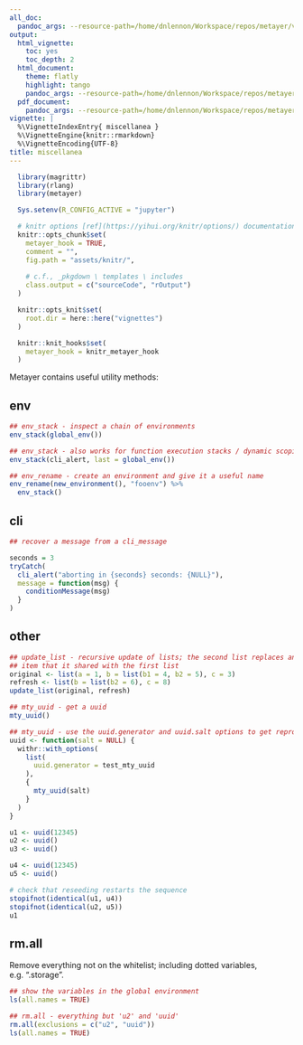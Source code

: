 ```yaml
---
all_doc:
  pandoc_args: --resource-path=/home/dnlennon/Workspace/repos/metayer/vignettes
output:
  html_vignette:
    toc: yes
    toc_depth: 2
  html_document:
    theme: flatly
    highlight: tango
    pandoc_args: --resource-path=/home/dnlennon/Workspace/repos/metayer/vignettes
  pdf_document:
    pandoc_args: --resource-path=/home/dnlennon/Workspace/repos/metayer/vignettes
vignette: |
  %\VignetteIndexEntry{ miscellanea }
  %\VignetteEngine{knitr::rmarkdown}
  %\VignetteEncoding{UTF-8}
title: miscellanea
---
```


```r
  library(magrittr)
  library(rlang)
  library(metayer)
```

```r
  Sys.setenv(R_CONFIG_ACTIVE = "jupyter")

  # knitr options [ref](https://yihui.org/knitr/options/) documentation; 
  knitr::opts_chunk$set(
    metayer_hook = TRUE,
    comment = "",
    fig.path = "assets/knitr/",
    
    # c.f., _pkgdown \ templates \ includes
    class.output = c("sourceCode", "rOutput")
  )

  knitr::opts_knit$set(
    root.dir = here::here("vignettes")
  )

  knitr::knit_hooks$set(
    metayer_hook = knitr_metayer_hook
  )
```

Metayer contains useful utility methods:

## env

```r
## env_stack - inspect a chain of environments
env_stack(global_env())
```

```r
## env_stack - also works for function execution stacks / dynamic scoping
env_stack(cli_alert, last = global_env())
```

```r
## env_rename - create an environment and give it a useful name
env_rename(new_environment(), "fooenv") %>%
  env_stack()
```

## cli

```r
## recover a message from a cli_message

seconds = 3
tryCatch(
  cli_alert("aborting in {seconds} seconds: {NULL}"),
  message = function(msg) {
    conditionMessage(msg)
  }
)
```

## other

```r
## update_list - recursive update of lists; the second list replaces any 
## item that it shared with the first list
original <- list(a = 1, b = list(b1 = 4, b2 = 5), c = 3)
refresh <- list(b = list(b2 = 6), c = 8)
update_list(original, refresh)
```

```r
## mty_uuid - get a uuid
mty_uuid()
```

```r
## mty_uuid - use the uuid.generator and uuid.salt options to get reproducible behavior
uuid <- function(salt = NULL) {
  withr::with_options(
    list(
      uuid.generator = test_mty_uuid
    ),
    {
      mty_uuid(salt)
    }
  )
}

u1 <- uuid(12345)
u2 <- uuid()
u3 <- uuid()

u4 <- uuid(12345)
u5 <- uuid()

# check that reseeding restarts the sequence
stopifnot(identical(u1, u4))
stopifnot(identical(u2, u5))
u1
```

## rm.all

Remove everything not on the whitelist; including dotted variables,
e.g. ".storage".

```r
## show the variables in the global environment
ls(all.names = TRUE)
```

```r
## rm.all - everything but 'u2' and 'uuid'
rm.all(exclusions = c("u2", "uuid"))
ls(all.names = TRUE)
```
